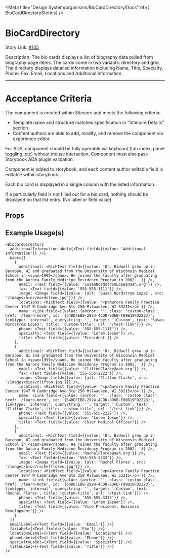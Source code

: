 
<Meta title="Design System/organisms/BioCardDirectory/Docs" of={ BioCardDirectoryStories} />

# BioCardDirectory

Story Link: [#105](https://github.com/ahc-digital/migration-planning-tracking/issues/105)

Description: The bio cards displays a list of biography data pulled from biography page items. The cards come in two variants: directory and grid. The directory displays detailed information including Name, Title, Specialty, Phone, Fax, Email, Locations and Additional Information.

---

# Acceptance Criteria

The component is created within Sitecore and meets the following criteria:

-   Template name and structure matches specification in "Sitecore Details" section
-   Content authors are able to add, modify, and remove the component via experience editor

For ADA, component should be fully operable via keyboard (tab index, panel toggling, etc) without mouse interaction. Component must also pass Storybook ADA plugin validation.

Component is added to storybook, and each content author editable field is editable within storybook.

Each bio card is displayed in a single column with the listed information.

If a particularly field is not filled out for a bio card, nothing should be displayed on that list entry. (No label or field value)

<Stories />

## Props

<Controls />


## Example Usage(s)
```tsx
<BioCardDirectory
  additionalInformationLabel={<Text field={{value: 'Additional Information'}} />}
  bios={[
    {
      additional: <RichText field={{value: 'Dr. Bidwell grew up in Baraboo, WI and graduated from the University of Wisconsin Medical School in <span>1999</span>. He joined the faculty after graduating from the Aurora Family Medicine Residency Program in 2002. '}} />,
      email: <Text field={{value: 'SusanNordstromLopez@aah.org'}} />,
      fax: <Text field={{value: '555-555-1111'}} />,
      image: <Image field={{value: {alt: 'Susan Nordstrom Lopez', src: '/images/bios/nordstrom.jpg'}}} />,
      locations: <RichText field={{value: '<p>Aurora Family Practice Center 1947 W Cambridge Ave Ste 250 Milwaukee, WI 53215</p>'}} />,
      name: <Link field={{value: {anchor: '', class: 'custom-class', href: '/learn-more', id: '{64DDFEB8-2924-4CDD-8D6B-F89B19FD2223}', linktype: 'internal', querystring: '', target: '|Custom', text: 'Susan Nordstrom Lopez', title: 'custom-title', url: '/test-link'}}} />,
      phone: <Text field={{value: '555-555-1111'}} />,
      specialty: <Text field={{value: 'Lorem Ipsum'}} />,
      title: <Text field={{value: 'President'}} />
    },
    {
      additional: <RichText field={{value: 'Dr. Bidwell grew up in Baraboo, WI and graduated from the University of Wisconsin Medical School in <span>1999</span>. He joined the faculty after graduating from the Aurora Family Medicine Residency Program in 2002. '}} />,
      email: <Text field={{value: 'CliftonClarke@aah.org'}} />,
      fax: <Text field={{value: '555-555-2222'}} />,
      image: <Image field={{value: {alt: 'Clifton Clarke', src: '/images/bios/clifton.jpg'}}} />,
      locations: <RichText field={{value: '<p>Aurora Family Practice Center 1947 W Cambridge Ave Ste 250 Milwaukee, WI 53215</p>'}} />,
      name: <Link field={{value: {anchor: '', class: 'custom-class', href: '/learn-more', id: '{64DDFEB8-2924-4CDD-8D6B-F89B19FD2223}', linktype: 'internal', querystring: '', target: '|Custom', text: 'Clifton Clarke', title: 'custom-title', url: '/test-link'}}} />,
      phone: <Text field={{value: '555-555-2222'}} />,
      specialty: <Text field={{value: 'Lorem Ipsum'}} />,
      title: <Text field={{value: 'Chief Medical Officer'}} />
    },
    {
      additional: <RichText field={{value: 'Dr. Bidwell grew up in Baraboo, WI and graduated from the University of Wisconsin Medical School in <span>1999</span>. He joined the faculty after graduating from the Aurora Family Medicine Residency Program in 2002. '}} />,
      email: <Text field={{value: 'RachelFlores@aah.org'}} />,
      fax: <Text field={{value: '555-555-3333'}} />,
      image: <Image field={{value: {alt: 'Rachel Flores', src: '/images/bios/rachelflores.jpg'}}} />,
      locations: <RichText field={{value: '<p>Aurora Family Practice Center 1947 W Cambridge Ave Ste 250 Milwaukee, WI 53215</p>'}} />,
      name: <Link field={{value: {anchor: '', class: 'custom-class', href: '/learn-more', id: '{64DDFEB8-2924-4CDD-8D6B-F89B19FD2223}', linktype: 'internal', querystring: '', target: '|Custom', text: 'Rachel Flores', title: 'custom-title', url: '/test-link'}}} />,
      phone: <Text field={{value: '555-555-3333'}} />,
      specialty: <Text field={{value: 'Lorem Ipsum'}} />,
      title: <Text field={{value: 'Vice President, Business Development'}} />
    }
  ]}
  emailLabel={<Text field={{value: 'Email'}} />}
  faxLabel={<Text field={{value: 'Fax'}} />}
  locationsLabel={<Text field={{value: 'Locations'}} />}
  phoneLabel={<Text field={{value: 'Phone'}} />}
  specialtyLabel={<Text field={{value: 'Specialty'}} />}
  titleLabel={<Text field={{value: 'Title'}} />}
/>
```
